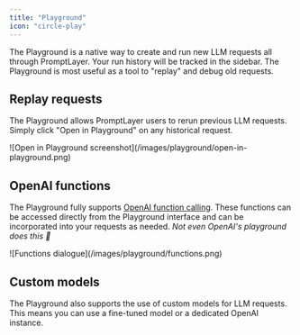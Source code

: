 ```yaml
---
title: "Playground"
icon: "circle-play"
---
```


The Playground is a native way to create and run new LLM requests all through PromptLayer. Your run history will be tracked in the sidebar. The Playground is most useful as a tool to "replay" and debug old requests.

## Replay requests

The Playground allows PromptLayer users to rerun previous LLM requests. Simply click "Open in Playground" on any historical request.

<div style={{width: '90%'}}>
![Open in Playground screenshot](/images/playground/open-in-playground.png)
</div>

## OpenAI functions

The Playground fully supports [OpenAI function calling](https://platform.openai.com/docs/guides/gpt/function-calling). These functions can be accessed directly from the Playground interface and can be incorporated into your requests as needed. *Not even OpenAI's playground does this 👀*

<div style={{width: '70%'}}>
![Functions dialogue](/images/playground/functions.png)
</div>

## Custom models

The Playground also supports the use of custom models for LLM requests. This means you can use a fine-tuned model or a dedicated OpenAI instance.